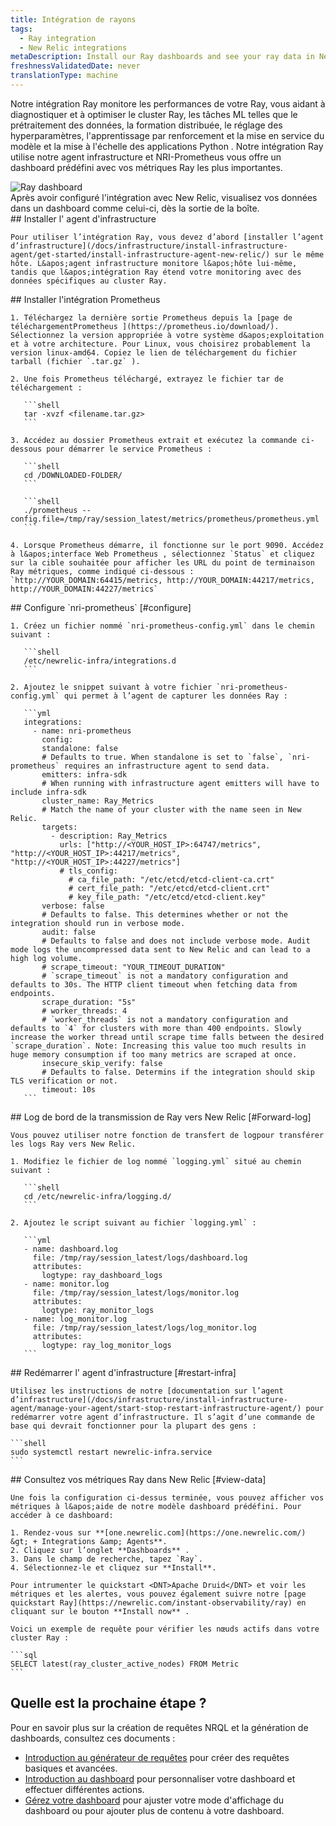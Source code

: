 ```yaml
---
title: Intégration de rayons
tags:
  - Ray integration
  - New Relic integrations
metaDescription: Install our Ray dashboards and see your ray data in New Relic.
freshnessValidatedDate: never
translationType: machine
---
```


Notre intégration Ray monitore les performances de votre Ray, vous aidant à diagnostiquer et à optimiser le cluster Ray, les tâches ML telles que le prétraitement des données, la formation distribuée, le réglage des hyperparamètres, l&apos;apprentissage par renforcement et la mise en service du modèle et la mise à l&apos;échelle des applications Python . Notre intégration Ray utilise notre agent infrastructure et NRI-Prometheus vous offre un dashboard prédéfini avec vos métriques Ray les plus importantes.

<img src="/images/infrastructure_screenshot-full_ray-dashboard.webp" title="Ray dashboard" alt="Ray dashboard" />

<figcaption>
  Après avoir configuré l&apos;intégration avec New Relic, visualisez vos données dans un dashboard comme celui-ci, dès la sortie de la boîte.
</figcaption>

<Steps>
  <Step>
    ## Installer l&apos; agent d&apos;infrastructure

    Pour utiliser l’intégration Ray, vous devez d’abord [installer l’agent d’infrastructure](/docs/infrastructure/install-infrastructure-agent/get-started/install-infrastructure-agent-new-relic/) sur le même hôte. L&apos;agent infrastructure monitore l&apos;hôte lui-même, tandis que l&apos;intégration Ray étend votre monitoring avec des données spécifiques au cluster Ray.
  </Step>

  <Step>
    ## Installer l&apos;intégration Prometheus

    1. Téléchargez la dernière sortie Prometheus depuis la [page de téléchargementPrometheus ](https://prometheus.io/download/). Sélectionnez la version appropriée à votre système d&apos;exploitation et à votre architecture. Pour Linux, vous choisirez probablement la version linux-amd64. Copiez le lien de téléchargement du fichier tarball (fichier `.tar.gz` ).

    2. Une fois Prometheus téléchargé, extrayez le fichier tar de téléchargement :

       ```shell
       tar -xvzf <filename.tar.gz>
       ```

    3. Accédez au dossier Prometheus extrait et exécutez la commande ci-dessous pour démarrer le service Prometheus :

       ```shell
       cd /DOWNLOADED-FOLDER/
       ```

       ```shell
       ./prometheus --config.file=/tmp/ray/session_latest/metrics/prometheus/prometheus.yml
       ```

    4. Lorsque Prometheus démarre, il fonctionne sur le port 9090. Accédez à l&apos;interface Web Prometheus , sélectionnez `Status` et cliquez sur la cible souhaitée pour afficher les URL du point de terminaison Ray métriques, comme indiqué ci-dessous : `http://YOUR_DOMAIN:64415/metrics, http://YOUR_DOMAIN:44217/metrics, http://YOUR_DOMAIN:44227/metrics`
  </Step>

  <Step>
    ## Configure `nri-prometheus` [#configure]

    1. Créez un fichier nommé `nri-prometheus-config.yml` dans le chemin suivant :

       ```shell
       /etc/newrelic-infra/integrations.d
       ```

    2. Ajoutez le snippet suivant à votre fichier `nri-prometheus-config.yml` qui permet à l’agent de capturer les données Ray :

       ```yml
       integrations:
         - name: nri-prometheus
           config:
           standalone: false
           # Defaults to true. When standalone is set to `false`, `nri-prometheus` requires an infrastructure agent to send data.
           emitters: infra-sdk
           # When running with infrastructure agent emitters will have to include infra-sdk
           cluster_name: Ray_Metrics
           # Match the name of your cluster with the name seen in New Relic. 
           targets:
             - description: Ray_Metrics
               urls: ["http://<YOUR_HOST_IP>:64747/metrics", "http://<YOUR_HOST_IP>:44217/metrics", "http://<YOUR_HOST_IP>:44227/metrics"]
               # tls_config:
                 # ca_file_path: "/etc/etcd/etcd-client-ca.crt"
                 # cert_file_path: "/etc/etcd/etcd-client.crt"
                 # key_file_path: "/etc/etcd/etcd-client.key"
           verbose: false
           # Defaults to false. This determines whether or not the integration should run in verbose mode.
           audit: false
           # Defaults to false and does not include verbose mode. Audit mode logs the uncompressed data sent to New Relic and can lead to a high log volume.
           # scrape_timeout: "YOUR_TIMEOUT_DURATION"
           # `scrape_timeout` is not a mandatory configuration and defaults to 30s. The HTTP client timeout when fetching data from endpoints.
           scrape_duration: "5s"
           # worker_threads: 4
           # `worker_threads` is not a mandatory configuration and defaults to `4` for clusters with more than 400 endpoints. Slowly increase the worker thread until scrape time falls between the desired `scrape_duration`. Note: Increasing this value too much results in huge memory consumption if too many metrics are scraped at once.
           insecure_skip_verify: false
           # Defaults to false. Determins if the integration should skip TLS verification or not.
           timeout: 10s
       ```
  </Step>

  <Step>
    ## Log de bord de la transmission de Ray vers New Relic [#Forward-log]

    Vous pouvez utiliser notre fonction de transfert de logpour transférer les logs Ray vers New Relic.

    1. Modifiez le fichier de log nommé `logging.yml` situé au chemin suivant :

       ```shell
       cd /etc/newrelic-infra/logging.d/
       ```

    2. Ajoutez le script suivant au fichier `logging.yml` :

       ```yml
       - name: dashboard.log
         file: /tmp/ray/session_latest/logs/dashboard.log
         attributes:
           logtype: ray_dashboard_logs
       - name: monitor.log
         file: /tmp/ray/session_latest/logs/monitor.log
         attributes:
           logtype: ray_monitor_logs
       - name: log_monitor.log
         file: /tmp/ray/session_latest/logs/log_monitor.log
         attributes:
           logtype: ray_log_monitor_logs
       ```
  </Step>

  <Step>
    ## Redémarrer l&apos; agent d&apos;infrastructure [#restart-infra]

    Utilisez les instructions de notre [documentation sur l’agent d’infrastructure](/docs/infrastructure/install-infrastructure-agent/manage-your-agent/start-stop-restart-infrastructure-agent/) pour redémarrer votre agent d’infrastructure. Il s’agit d’une commande de base qui devrait fonctionner pour la plupart des gens :

    ```shell
    sudo systemctl restart newrelic-infra.service
    ```
  </Step>

  <Step>
    ## Consultez vos métriques Ray dans New Relic [#view-data]

    Une fois la configuration ci-dessus terminée, vous pouvez afficher vos métriques à l&apos;aide de notre modèle dashboard prédéfini. Pour accéder à ce dashboard:

    1. Rendez-vous sur **[one.newrelic.com](https://one.newrelic.com/) &gt; + Integrations &amp; Agents**.
    2. Cliquez sur l’onglet **Dashboards** .
    3. Dans le champ de recherche, tapez `Ray`.
    4. Sélectionnez-le et cliquez sur **Install**.

    Pour intrumenter le quickstart <DNT>Apache Druid</DNT> et voir les métriques et les alertes, vous pouvez également suivre notre [page quickstart Ray](https://newrelic.com/instant-observability/ray) en cliquant sur le bouton **Install now** .

    Voici un exemple de requête pour vérifier les nœuds actifs dans votre cluster Ray :

    ```sql
    SELECT latest(ray_cluster_active_nodes) FROM Metric
    ```
  </Step>
</Steps>

## Quelle est la prochaine étape ?

Pour en savoir plus sur la création de requêtes NRQL et la génération de dashboards, consultez ces documents :

* [Introduction au générateur de requêtes](/docs/query-your-data/explore-query-data/query-builder/introduction-query-builder) pour créer des requêtes basiques et avancées.
* [Introduction au dashboard](/docs/query-your-data/explore-query-data/dashboards/introduction-dashboards) pour personnaliser votre dashboard et effectuer différentes actions.
* [Gérez votre dashboard](/docs/query-your-data/explore-query-data/dashboards/manage-your-dashboard) pour ajuster votre mode d&apos;affichage du dashboard ou pour ajouter plus de contenu à votre dashboard.